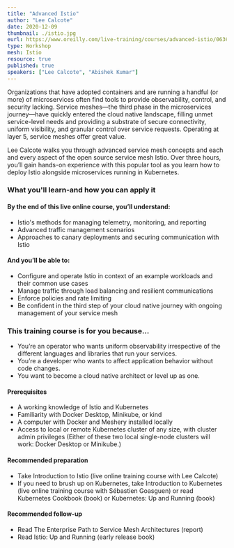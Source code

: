 ```yaml
---
title: "Advanced Istio"
author: "Lee Calcote"
date: 2020-12-09
thumbnail: ./istio.jpg
eurl: https://www.oreilly.com/live-training/courses/advanced-istio/0636920471639/
type: Workshop
mesh: Istio
resource: true
published: true
speakers: ["Lee Calcote", "Abishek Kumar"]
---
```

Organizations that have adopted containers and are running a handful (or more) of microservices often find tools to provide observability, control, and security lacking. Service meshes—the third phase in the microservices journey—have quickly entered the cloud native landscape, filling unmet service-level needs and providing a substrate of secure connectivity, uniform visibility, and granular control over service requests. Operating at layer 5, service meshes offer great value.

Lee Calcote walks you through advanced service mesh concepts and each and every aspect of the open source service mesh Istio. Over three hours, you’ll gain hands-on experience with this popular tool as you learn how to deploy Istio alongside microservices running in Kubernetes.

### What you'll learn-and how you can apply it

#### By the end of this live online course, you’ll understand:

- Istio's methods for managing telemetry, monitoring, and reporting
- Advanced traffic management scenarios
- Approaches to canary deployments and securing communication with Istio

#### And you’ll be able to:

- Configure and operate Istio in context of an example workloads and their common use cases
- Manage traffic through load balancing and resilient communications
- Enforce policies and rate limiting
- Be confident in the third step of your cloud native journey with ongoing management of your service mesh

### This training course is for you because...

- You’re an operator who wants uniform observability irrespective of the different languages and libraries that run your services.
- You’re a developer who wants to affect application behavior without code changes.
- You want to become a cloud native architect or level up as one.

#### Prerequisites

- A working knowledge of Istio and Kubernetes
- Familiarity with Docker Desktop, Minikube, or kind
- A computer with Docker and Meshery installed locally
- Access to local or remote Kubernetes cluster of any size, with cluster admin privileges (Either of these two local single-node clusters will work: Docker Desktop or Minikube.)

#### Recommended preparation

- Take Introduction to Istio (live online training course with Lee Calcote)
- If you need to brush up on Kubernetes, take Introduction to Kubernetes (live online training course with Sébastien Goasguen) or read Kubernetes Cookbook (book) or Kubernetes: Up and Running (book)

#### Recommended follow-up

- Read The Enterprise Path to Service Mesh Architectures (report)
- Read Istio: Up and Running (early release book)
